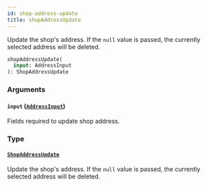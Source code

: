 ```yaml
---
id: shop-address-update
title: shopAddressUpdate
---
```


Update the shop's address. If the `null` value is passed, the currently selected address will be deleted.

```graphql
shopAddressUpdate(
  input: AddressInput
): ShopAddressUpdate

```

### Arguments

#### `input` ([`AddressInput`](/docs/developer/api-reference/inputs/address-input))

Fields required to update shop address.

### Type

#### [`ShopAddressUpdate`](/docs/developer/api-reference/objects/shop-address-update)

Update the shop's address. If the `null` value is passed, the currently selected address will be deleted.
